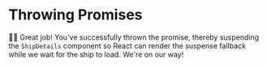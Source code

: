 # Throwing Promises

👨‍💼 Great job! You've successfully thrown the promise, thereby suspending the
`ShipDetails` component so React can render the suspense fallback while we wait
for the ship to load. We're on our way!
